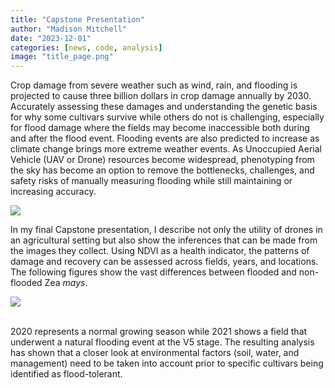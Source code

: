 ```yaml
---
title: "Capstone Presentation"
author: "Madison Mitchell"
date: "2023-12-01"
categories: [news, code, analysis]
image: "title_page.png"
---
```


Crop damage from severe weather such as wind, rain, and flooding is projected to cause three billion dollars in crop damage annually by 2030. Accurately assessing these damages and understanding the genetic basis for why some cultivars survive while others do not is challenging, especially for flood damage where the fields may become inaccessible both during and after the flood event. Flooding events are also predicted to increase as climate change brings more extreme weather events. As Unoccupied Aerial Vehicle (UAV or Drone) resources become widespread, phenotyping from the sky has become an option to remove the bottlenecks, challenges, and safety risks of manually measuring flooding while still maintaining or increasing accuracy.

![](pipeline.png)\

In my final Capstone presentation, I describe not only the utility of drones in an agricultural setting but also show the inferences that can be made from the images they collect. Using NDVI as a health indicator, the patterns of damage and recovery can be assessed across fields, years, and locations. The following figures show the vast differences between flooded and non-flooded Zea *mays*.

![](all_genos.png){fig-align="center"}

\
2020 represents a normal growing season while 2021 shows a field that underwent a natural flooding event at the V5 stage. The resulting analysis has shown that a closer look at environmental factors (soil, water, and management) need to be taken into account prior to specific cultivars being identified as flood-tolerant.
